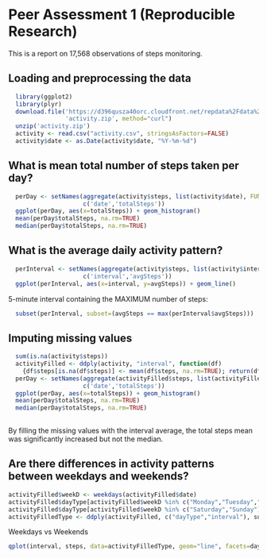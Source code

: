Peer Assessment 1 (Reproducible Research)
========================================================

This is a report on 17,568 observations of steps monitoring.

## Loading and preprocessing the data

```r
  library(ggplot2)
  library(plyr)
  download.file('https://d396qusza40orc.cloudfront.net/repdata%2Fdata%2Factivity.zip', 
                'activity.zip', method="curl")
  unzip('activity.zip')
  activity <- read.csv("activity.csv", stringsAsFactors=FALSE)
  activity$date <- as.Date(activity$date, "%Y-%m-%d")  
```

## What is mean total number of steps taken per day?

```r
  perDay <- setNames(aggregate(activity$steps, list(activity$date), FUN = sum, na.rm = TRUE), 
                     c('date','totalSteps')) 
  ggplot(perDay, aes(x=totalSteps)) + geom_histogram()
  mean(perDay$totalSteps, na.rm=TRUE)
  median(perDay$totalSteps, na.rm=TRUE)
```

## What is the average daily activity pattern?

```r
  perInterval <- setNames(aggregate(activity$steps, list(activity$interval), FUN = mean, na.rm = TRUE),
                     c('interval','avgSteps'))  
  ggplot(perInterval, aes(x=interval, y=avgSteps)) + geom_line()
```

5-minute interval containing the MAXIMUM number of steps:
```r
  subset(perInterval, subset=(avgSteps == max(perInterval$avgSteps))) 
```

## Imputing missing values
```r
  sum(is.na(activity$steps))
  activityFilled <- ddply(activity, "interval", function(df)
    {df$steps[is.na(df$steps)] <- mean(df$steps, na.rm=TRUE); return(df)})
  perDay <- setNames(aggregate(activityFilled$steps, list(activityFilled$date), FUN = sum, na.rm = TRUE), 
                     c('date','totalSteps')) 
  ggplot(perDay, aes(x=totalSteps)) + geom_histogram()
  mean(perDay$totalSteps, na.rm=TRUE)
  median(perDay$totalSteps, na.rm=TRUE)
  
```
By filling the missing values with the interval average, the total steps mean was significantly increased but not the median. 

## Are there differences in activity patterns between weekdays and weekends?

```r
activityFilled$weekD <- weekdays(activityFilled$date)
activityFilled$dayType[activityFilled$weekD %in% c("Monday","Tuesday","Wednesday","Thursday","Friday")] <- "weekday"
activityFilled$dayType[activityFilled$weekD %in% c("Saturday","Sunday")] <- "weekend"
activityFilledType <- ddply(activityFilled, c("dayType","interval"), summarize, steps = mean(steps))
```
Weekdays vs Weekends
```r
qplot(interval, steps, data=activityFilledType, geom="line", facets=dayType~.)
```




